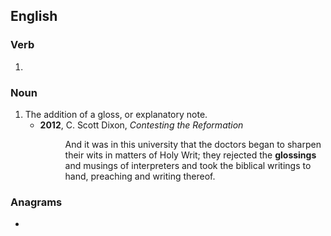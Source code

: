 ==English==

===Verb===
{{head|en|verb form}}

# {{present participle of|en|gloss|nocat=1}}

===Noun===
{{en-noun}}

# The addition of a gloss, or explanatory note.
#* '''2012''', C. Scott Dixon, ''Contesting the Reformation''
#*: And it was in this university that the doctors began to sharpen their wits in matters of Holy Writ; they rejected the '''glossings''' and musings of interpreters and took the biblical writings to hand, preaching and writing thereof.

===Anagrams===
* {{anagrams|en|a=ggilnoss|goslings}}